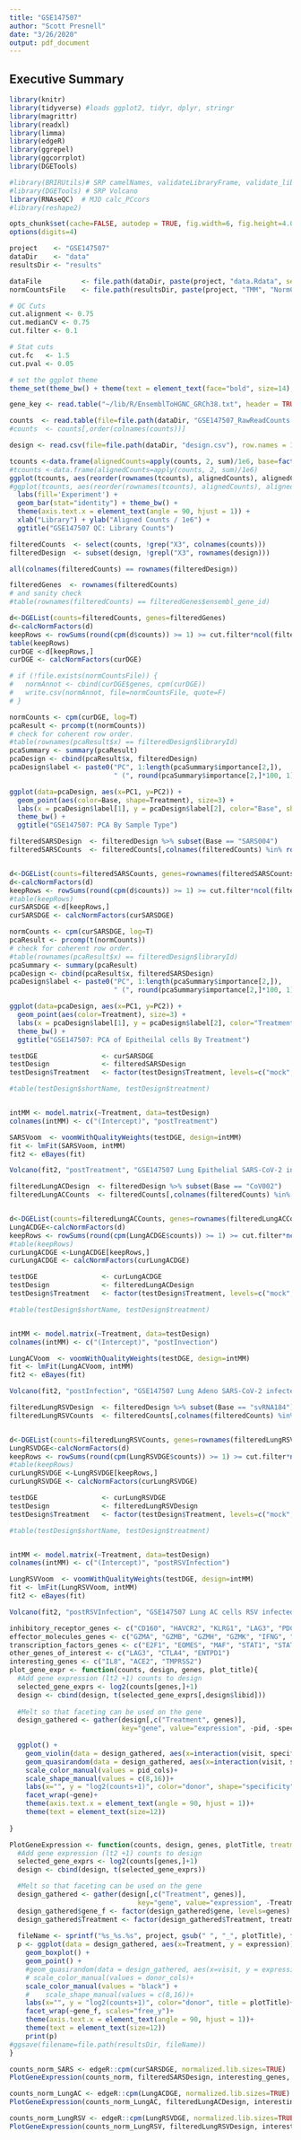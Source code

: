 ```yaml
---
title: "GSE147507"
author: "Scott Presnell"
date: "3/26/2020"
output: pdf_document
---
```


## Executive Summary


```r
library(knitr)
library(tidyverse) #loads ggplot2, tidyr, dplyr, stringr
library(magrittr)
library(readxl)
library(limma)
library(edgeR)
library(ggrepel)
library(ggcorrplot)
library(DGETools)

#library(BRIRUtils)# SRP camelNames, validateLibraryFrame, validate_library_frame
#library(DGETools) # SRP Volcano
library(RNAseQC)  # MJD calc_PCcors
#library(reshape2)

opts_chunk$set(cache=FALSE, autodep = TRUE, fig.width=6, fig.height=4.0, echo=FALSE, warning=FALSE, message=FALSE)
options(digits=4)

project    <- "GSE147507"
dataDir    <- "data"
resultsDir <- "results"

dataFile          <- file.path(dataDir, paste(project, "data.Rdata", sep="_"))
normCountsFile    <- file.path(resultsDir, paste(project, "TMM", "NormCounts.csv", sep="_"))

# QC Cuts
cut.alignment <- 0.75
cut.medianCV <- 0.75
cut.filter <- 0.1

# Stat cuts
cut.fc   <- 1.5
cut.pval <- 0.05

# set the ggplot theme
theme_set(theme_bw() + theme(text = element_text(face="bold", size=14), plot.title = element_text(face="bold", hjust = 0.5)))
```

```r

gene_key <- read.table("~/lib/R/EnsemblToHGNC_GRCh38.txt", header = TRUE,sep = "\t",na.strings = "")

counts  <- read.table(file=file.path(dataDir, "GSE147507_RawReadCounts.tsv"), row.names=1)
#counts  <- counts[,order(colnames(counts))]

design <- read.csv(file=file.path(dataDir, "design.csv"), row.names = 1)
```

```r
tcounts <-data.frame(alignedCounts=apply(counts, 2, sum)/1e6, base=factor(design$Base))
#tcounts <-data.frame(alignedCounts=apply(counts, 2, sum)/1e6)
ggplot(tcounts, aes(reorder(rownames(tcounts), alignedCounts), alignedCounts, fill=base)) +
#ggplot(tcounts, aes(reorder(rownames(tcounts), alignedCounts), alignedCounts)) +
  labs(fill='Experiment') +
  geom_bar(stat="identity") + theme_bw() +
  theme(axis.text.x = element_text(angle = 90, hjust = 1)) +
  xlab("Library") + ylab("Aligned Counts / 1e6") +
  ggtitle("GSE147507 QC: Library Counts")
```


```r

filteredCounts  <- select(counts, !grep("X3", colnames(counts)))
filteredDesign  <- subset(design, !grepl("X3", rownames(design)))

all(colnames(filteredCounts) == rownames(filteredDesign))
```

```r
filteredGenes  <- rownames(filteredCounts)
# and sanity check
#table(rownames(filteredCounts) == filteredGenes$ensembl_gene_id)

d<-DGEList(counts=filteredCounts, genes=filteredGenes)
d<-calcNormFactors(d)
keepRows <- rowSums(round(cpm(d$counts)) >= 1) >= cut.filter*ncol(filteredCounts)
table(keepRows)
curDGE <-d[keepRows,]
curDGE <- calcNormFactors(curDGE)

# if (!file.exists(normCountsFile)) {
#   normAnnot <- cbind(curDGE$genes, cpm(curDGE))
#   write.csv(normAnnot, file=normCountsFile, quote=F)
# }

```

```r
normCounts <- cpm(curDGE, log=T)
pcaResult <- prcomp(t(normCounts))
# check for coherent row order.
#table(rownames(pcaResult$x) == filteredDesign$libraryId)
pcaSummary <- summary(pcaResult)
pcaDesign <- cbind(pcaResult$x, filteredDesign)
pcaDesign$label <- paste0("PC", 1:length(pcaSummary$importance[2,]),
                          " (", round(pcaSummary$importance[2,]*100, 1), "%)")

```

```r
ggplot(data=pcaDesign, aes(x=PC1, y=PC2)) +
  geom_point(aes(color=Base, shape=Treatment), size=3) +
  labs(x = pcaDesign$label[1], y = pcaDesign$label[2], color="Base", shape="Treatment") +
  theme_bw() +
  ggtitle("GSE147507: PCA By Sample Type")

```

```r

filteredSARSDesign  <- filteredDesign %>% subset(Base == "SARS004")
filteredSARSCounts  <- filteredCounts[,colnames(filteredCounts) %in% rownames(filteredSARSDesign)]


d<-DGEList(counts=filteredSARSCounts, genes=rownames(filteredSARSCounts))
d<-calcNormFactors(d)
keepRows <- rowSums(round(cpm(d$counts)) >= 1) >= cut.filter*ncol(filteredSARSCounts)
#table(keepRows)
curSARSDGE <-d[keepRows,]
curSARSDGE <- calcNormFactors(curSARSDGE)

```

```r
normCounts <- cpm(curSARSDGE, log=T)
pcaResult <- prcomp(t(normCounts))
# check for coherent row order.
#table(rownames(pcaResult$x) == filteredDesign$libraryId)
pcaSummary <- summary(pcaResult)
pcaDesign <- cbind(pcaResult$x, filteredSARSDesign)
pcaDesign$label <- paste0("PC", 1:length(pcaSummary$importance[2,]),
                          " (", round(pcaSummary$importance[2,]*100, 1), "%)")

```

```r
ggplot(data=pcaDesign, aes(x=PC1, y=PC2)) +
  geom_point(aes(color=Treatment), size=3) +
  labs(x = pcaDesign$label[1], y = pcaDesign$label[2], color="Treatment") +
  theme_bw() +
  ggtitle("GSE147507: PCA of Epitheilal cells By Treatment")

```

```r

testDGE                <- curSARSDGE
testDesign             <- filteredSARSDesign
testDesign$Treatment   <- factor(testDesign$Treatment, levels=c("mock", "CoV2"))

#table(testDesign$shortName, testDesign$treatment)


intMM <- model.matrix(~Treatment, data=testDesign)
colnames(intMM) <- c("(Intercept)", "postTreatment")

SARSVoom  <- voomWithQualityWeights(testDGE, design=intMM)
fit <- lmFit(SARSVoom, intMM)
fit2 <- eBayes(fit)
```

```r
Volcano(fit2, "postTreatment", "GSE147507 Lung Epithelial SARS-CoV-2 infected vs mock", labelSource = "genes", write=T)
```

```r

filteredLungACDesign  <- filteredDesign %>% subset(Base == "CoV002")
filteredLungACCounts  <- filteredCounts[,colnames(filteredCounts) %in% rownames(filteredLungACDesign)]


d<-DGEList(counts=filteredLungACCounts, genes=rownames(filteredLungACCounts))
LungACDGE<-calcNormFactors(d)
keepRows <- rowSums(round(cpm(LungACDGE$counts)) >= 1) >= cut.filter*ncol(filteredLungACCounts)
#table(keepRows)
curLungACDGE <-LungACDGE[keepRows,]
curLungACDGE <- calcNormFactors(curLungACDGE)

```

```r

testDGE                <- curLungACDGE
testDesign             <- filteredLungACDesign
testDesign$Treatment   <- factor(testDesign$Treatment, levels=c("mock", "CoV2"))

#table(testDesign$shortName, testDesign$treatment)


intMM <- model.matrix(~Treatment, data=testDesign)
colnames(intMM) <- c("(Intercept)", "postInvection")

LungACVoom  <- voomWithQualityWeights(testDGE, design=intMM)
fit <- lmFit(LungACVoom, intMM)
fit2 <- eBayes(fit)
```

```r
Volcano(fit2, "postInfection", "GSE147507 Lung Adeno SARS-CoV-2 infected vs mock", labelSource = "genes", write=T)
```

```r

filteredLungRSVDesign  <- filteredDesign %>% subset(Base == "svRNA184")
filteredLungRSVCounts  <- filteredCounts[,colnames(filteredCounts) %in% rownames(filteredLungRSVDesign)]


d<-DGEList(counts=filteredLungRSVCounts, genes=rownames(filteredLungRSVCounts))
LungRSVDGE<-calcNormFactors(d)
keepRows <- rowSums(round(cpm(LungRSVDGE$counts)) >= 1) >= cut.filter*ncol(filteredLungRSVCounts)
#table(keepRows)
curLungRSVDGE <-LungRSVDGE[keepRows,]
curLungRSVDGE <- calcNormFactors(curLungRSVDGE)

```

```r

testDGE                <- curLungRSVDGE
testDesign             <- filteredLungRSVDesign
testDesign$Treatment   <- factor(testDesign$Treatment, levels=c("mock", "RSV"))

#table(testDesign$shortName, testDesign$treatment)


intMM <- model.matrix(~Treatment, data=testDesign)
colnames(intMM) <- c("(Intercept)", "postRSVInfection")

LungRSVVoom  <- voomWithQualityWeights(testDGE, design=intMM)
fit <- lmFit(LungRSVVoom, intMM)
fit2 <- eBayes(fit)
```

```r
Volcano(fit2, "postRSVInfection", "GSE147507 Lung AC cells RSV infected vs mock", labelSource = "genes", write=T)
```

```r
inhibitory_receptor_genes <- c("CD160", "HAVCR2", "KLRG1", "LAG3", "PDCD1", "TIGIT")
effector_molecules_genes <- c("GZMA", "GZMB", "GZMH", "GZMK", "IFNG", "PRF1")
transcription_factors_genes <- c("E2F1", "EOMES", "MAF", "STAT1", "STAT4", "TBX21")
other_genes_of_interest <- c("LAG3", "CTLA4", "ENTPD1")
interesting_genes <- c("IL8", "ACE2", "TMPRSS2")
plot_gene_expr <- function(counts, design, genes, plot_title){
  #Add gene expression (lt2 +1) counts to design
  selected_gene_exprs <- log2(counts[genes,]+1)
  design <- cbind(design, t(selected_gene_exprs[,design$libid]))
  
  #Melt so that faceting can be used on the gene 
  design_gathered <- gather(design[,c("Treatment", genes)], 
                            key="gene", value="expression", -pid, -specificity, -visit)
 
  ggplot() +
    geom_violin(data = design_gathered, aes(x=interaction(visit, specificity), y = expression))+
    geom_quasirandom(data = design_gathered, aes(x=interaction(visit, specificity), y = expression, color=pid, shape=specificity), groupOnX = TRUE)+
    scale_color_manual(values = pid_cols)+
    scale_shape_manual(values = c(8,16))+
    labs(x="", y = "log2(counts+1)", color="donor", shape="specificity",title = plot_title)+
    facet_wrap(~gene)+
    theme(axis.text.x = element_text(angle = 90, hjust = 1))+
    theme(text = element_text(size=12))
    
}

PlotGeneExpression <- function(counts, design, genes, plotTitle, treatmentLevels=c("mock", "CoV2"), fileType="png") {
  #Add gene expression (lt2 +1) counts to design
  selected_gene_exprs <- log2(counts[genes,]+1)
  design <- cbind(design, t(selected_gene_exprs))

  #Melt so that faceting can be used on the gene
  design_gathered <- gather(design[,c("Treatment", genes)],
                                key="gene", value="expression", -Treatment)
  design_gathered$gene_f <- factor(design_gathered$gene, levels=genes)
  design_gathered$Treatment <- factor(design_gathered$Treatment, treatmentLevels)
                                      
  fileName <- sprintf("%s_%s.%s", project, gsub(" ", "_", plotTitle), fileType)
  p <- ggplot(data = design_gathered, aes(x=Treatment, y = expression)) +
    geom_boxplot() +
    geom_point() +
    #geom_quasirandom(data = design_gathered, aes(x=visit, y = expression, color=tetDonorId), groupOnX = TRUE) +
    # scale_color_manual(values = donor_cols)+
    scale_color_manual(values = "black") +
    #    scale_shape_manual(values = c(8,16))+
    labs(x="", y = "log2(counts+1)", color="donor", title = plotTitle)+
    facet_wrap(~gene_f, scales="free_y")+
    theme(axis.text.x = element_text(angle = 90, hjust = 1))+
    theme(text = element_text(size=12))
    print(p)
#ggsave(filename=file.path(resultsDir, fileName))
}

counts_norm_SARS <- edgeR::cpm(curSARSDGE, normalized.lib.sizes=TRUE)
PlotGeneExpression(counts_norm, filteredSARSDesign, interesting_genes, "GSE147507 Interesting Genes From Lung Epithelium (NHBE)")

counts_norm_LungAC <- edgeR::cpm(LungACDGE, normalized.lib.sizes=TRUE)
PlotGeneExpression(counts_norm_LungAC, filteredLungACDesign, interesting_genes, "GSE147507 Interesting Genes From Lung AC with SARS-CoV-2")

counts_norm_LungRSV <- edgeR::cpm(LungRSVDGE, normalized.lib.sizes=TRUE)
PlotGeneExpression(counts_norm_LungRSV, filteredLungRSVDesign, interesting_genes, "GSE147507 Interesting Genes From Lung AC with RSV", treatmentLevels=c("mock", "RSV"))

```